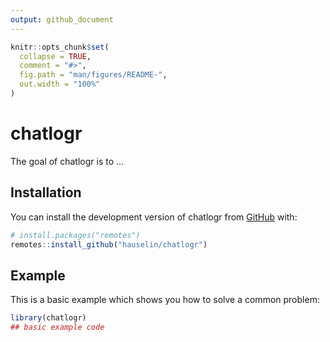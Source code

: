 ```yaml
---
output: github_document
---
```


<!-- README.md is generated from README.Rmd. Please edit that file -->

```r
knitr::opts_chunk$set(
  collapse = TRUE,
  comment = "#>",
  fig.path = "man/figures/README-",
  out.width = "100%"
)
```

# chatlogr

<!-- badges: start -->
<!-- badges: end -->

The goal of chatlogr is to ...

## Installation

You can install the development version of chatlogr from [GitHub](https://github.com/) with:

``` r
# install.packages("remotes")
remotes::install_github("hauselin/chatlogr")
```

## Example

This is a basic example which shows you how to solve a common problem:

```r
library(chatlogr)
## basic example code
```

